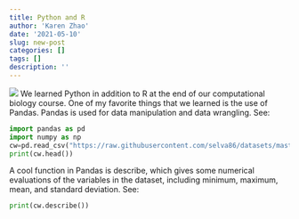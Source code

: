 ```yaml
---
title: Python and R
author: 'Karen Zhao'
date: '2021-05-10'
slug: new-post
categories: []
tags: []
description: ''
---
```


![](/post/2021-05-10-new-post_files/pandas.png)
We learned Python in addition to R at the end of our computational biology course. One of my favorite things that we learned is the use of Pandas. Pandas is used for data manipulation and data wrangling. See:

```python
import pandas as pd
import numpy as np 
cw=pd.read_csv("https://raw.githubusercontent.com/selva86/datasets/master/ChickWeight.csv", index_col=0)
print(cw.head())
```
A cool function in Pandas is describe, which gives some numerical evaluations of the variables in the dataset, including minimum, maximum, mean, and standard deviation. 
See:

```python
print(cw.describe())
```